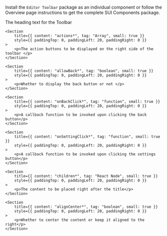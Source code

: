 
<Section
	title="Installation"
	contained={true}
	style={{ paddingTop: 20, paddingBottom: 0 }}
>
	<p>
		Install the <Code small={true}>Editor Toolbar</Code> package as an
		individual component or follow the Overview page instructions to get the
		complete SUI Components package.
	</p>
</Section>

<Section title="Props" border={true}>
	<Section
		title={{ content: "title*", tag: "string", small: true }}
		style={{ paddingTop: 0, paddingLeft: 20, paddingRight: 0 }}
	>
		<p>The heading text for the Toolbar</p>
	</Section>

    <Section
    	title={{ content: "actions*", tag: "Array", small: true }}
    	style={{ paddingTop: 0, paddingLeft: 20, paddingRight: 0 }}
    >
    	<p>The action buttons to be displayed on the right side of the toolbar </p>
    </Section>

    <Section
    	title={{ content: "allowBack*", tag: "boolean", small: true }}
    	style={{ paddingTop: 0, paddingLeft: 20, paddingRight: 0 }}
    >
    	<p>Whether to display the back button or not </p>
    </Section>

    <Section
    	title={{ content: "onBackClick*", tag: "function", small: true }}
    	style={{ paddingTop: 0, paddingLeft: 20, paddingRight: 0 }}
    >
    	<p>A callback function to be invoked upon clicking the back button</p>
    </Section>

    <Section
    	title={{ content: "onSettingClick*", tag: "function", small: true }}
    	style={{ paddingTop: 0, paddingLeft: 20, paddingRight: 0 }}
    >
    	<p>A callback function to be invoked upon clicking the settings button</p>
    </Section>

    <Section
    	title={{ content: "children*", tag: "React Node", small: true }}
    	style={{ paddingTop: 0, paddingLeft: 20, paddingRight: 0 }}
    >
    	<p>The content to be placed right after the title</p>
    </Section>

    <Section
    	title={{ content: "alignCenter*", tag: "boolean", small: true }}
    	style={{ paddingTop: 0, paddingLeft: 20, paddingRight: 0 }}
    >
    	<p>Whether to center the content or keep it aligned to the right</p>
    </Section>

</Section>
